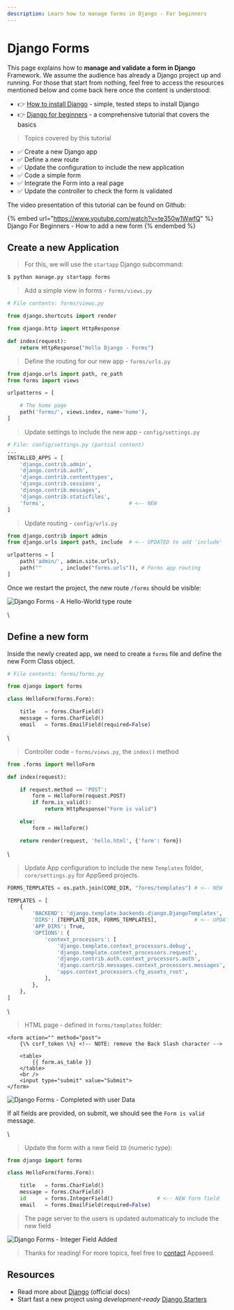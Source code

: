 ```yaml
---
description: Learn how to manage forms in Django - For beginners
---
```


# Django Forms

This page explains how to **manage and validate a form in Django** Framework. We assume the audience has already a Django project up and running. For those that start from nothing, feel free to access the resources mentioned below and come back here once the content is understood:

- 👉 [How to install Django](django-how-to-install.md) - simple, tested steps to install Django
- 👉 [Django for beginners](django-for-beginners.md) - a comprehensive tutorial that covers the basics

> Topics covered by this tutorial

- ✅ Create a new Django app
- ✅ Define a new route
- ✅ Update the configuration to include the new application
- ✅ Code a simple form&#x20;
- ✅ Integrate the Form into a real page
- ✅ Update the controller to check the form is validated

The video presentation of this tutorial can be found on Github:

{% embed url="https://www.youtube.com/watch?v=te350w1WwfQ" %}
Django For Beginners - How to add a new form
{% endembed %}

## Create a new Application

> For this, we will use the `startapp` Django subcommand:

```bash
$ python manage.py startapp forms
```

> Add a simple view in forms - `forms/views.py`

```python
# File contents: forms/views.py

from django.shortcuts import render

from django.http import HttpResponse

def index(request):
    return HttpResponse("Hello Django - Forms")
```

> Define the routing for our new app - `forms/urls.py`

```python
from django.urls import path, re_path
from forms import views

urlpatterns = [

    # The home page
    path('forms/', views.index, name='home'),
]
```

> Update settings to include the new app - `config/settings.py`

```python
# File: config/settings.py (partial content)
...
INSTALLED_APPS = [
    'django.contrib.admin',
    'django.contrib.auth',
    'django.contrib.contenttypes',
    'django.contrib.sessions',
    'django.contrib.messages',
    'django.contrib.staticfiles',
    'forms',                           # <-- NEW
]
```

> Update routing - `config/urls.py`

```python
from django.contrib import admin
from django.urls import path, include  # <-- UPDATED to add 'include'

urlpatterns = [
    path('admin/', admin.site.urls),
    path(""      , include("forms.urls")), # Forms app routing
]
```

Once we restart the project, the new route `/forms` should be visible:

![Django Forms -  A Hello-World type route](../../../static/assets/django-forms-simple-route.jpg)

\

## Define a new form

Inside the newly created app, we need to create a `forms` file and define the new Form Class object.

```python
# File contents: forms/forms.py

from django import forms

class HelloForm(forms.Form):

    title   = forms.CharField()
    message = forms.CharField()
    email   = forms.EmailField(required=False)
```

\

> Controller code - `forms/views.py`, the `index()` method

```python
from .forms import HelloForm

def index(request):

    if request.method == 'POST':
        form = HelloForm(request.POST)
        if form.is_valid():
            return HttpResponse("Form is valid")

    else:
        form = HelloForm()

    return render(request, 'hello.html', {'form': form})
```

\

> Update App configuration to include the new `Templates` folder, `core/settings.py` for AppSeed projects.

```python
FORMS_TEMPLATES = os.path.join(CORE_DIR, "forms/templates") # <-- NEW

TEMPLATES = [
    {
        'BACKEND': 'django.template.backends.django.DjangoTemplates',
        'DIRS': [TEMPLATE_DIR, FORMS_TEMPLATES],            # <-- UPDATED LINE
        'APP_DIRS': True,
        'OPTIONS': {
            'context_processors': [
                'django.template.context_processors.debug',
                'django.template.context_processors.request',
                'django.contrib.auth.context_processors.auth',
                'django.contrib.messages.context_processors.messages',
                'apps.context_processors.cfg_assets_root',
            ],
        },
    },
]
```

\

> HTML page - defined in `forms/templates` folder:

```markup
<form action="" method="post">
    {\% csrf_token \%} <!-- NOTE: remove the Back Slash character -->

    <table>
        {{ form.as_table }}
    </table>
    <br />
    <input type="submit" value="Submit">
</form>
```

![Django Forms - Completed with user Data](../../../static/assets/django-forms-with-data.jpg)

If all fields are provided, on submit, we should see the `Form is valid` message.

\

> Update the form with a new field `ID` (numeric type):

```python
from django import forms

class HelloForm(forms.Form):

    title   = forms.CharField()
    message = forms.CharField()
    id      = forms.IntegerField()              # <-- NEW form field
    email   = forms.EmailField(required=False)
```

> The page server to the users is updated automaticaly to include the new field

![Django Forms - Integer Field Added](../../../static/assets/django-forms-integer-data.jpg)

> Thanks for reading! For more topics, feel free to [contact](https://appseed.us/support) Appseed.

## Resources

- Read more about [Django](https://www.djangoproject.com/) (official docs)
- Start fast a new project using _development-ready_ [Django Starters](https://appseed.us/admin-dashboards/django)
